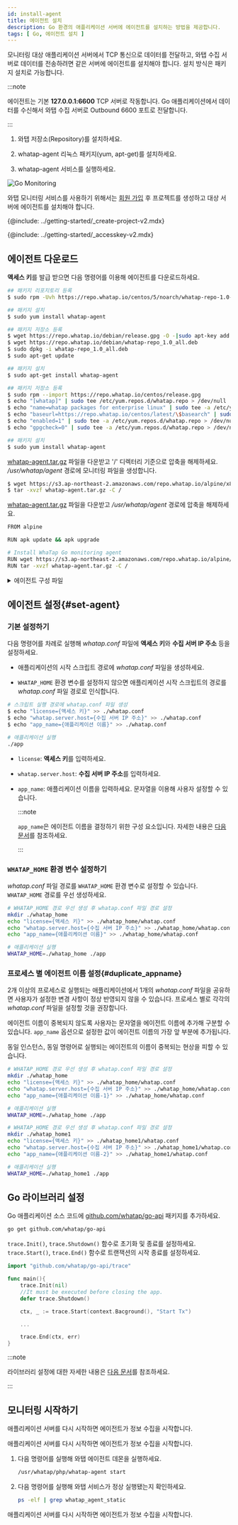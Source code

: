 ```yaml
---
id: install-agent
title: 에이전트 설치
description: Go 환경의 애플리케이션 서버에 에이전트를 설치하는 방법을 제공합니다.
tags: [ Go, 에이전트 설치 ]
---
```


모니터링 대상 애플리케이션 서버에서 TCP 통신으로 데이터를 전달하고, 와탭 수집 서버로 데이터를 전송하려면 같은 서버에 에이전트를 설치해야 합니다. 설치 방식은 패키지 설치로 가능합니다.

:::note

에이전트는 기본 **127.0.0.1:6600** TCP 서버로 작동합니다. Go 애플리케이션에서 데이터를 수신해서 와탭 수집 서버로 Outbound 6600 포트로 전달합니다.

:::

1. 와탭 저장소(Repository)를 설치하세요.

1. whatap-agent 리눅스 패키지(yum, apt-get)를 설치하세요.

1. whatap-agent 서비스를 실행하세요.

![Go Monitoring](/img/golang_system.png)

와탭 모니터링 서비스를 사용하기 위해서는 [회원 가입](https://www.whatap.io/ko/signup/) 후 프로젝트를 생성하고 대상 서버에 에이전트를 설치해야 합니다.

{@include: ../getting-started/_create-project-v2.mdx} 

{@include: ../getting-started/_accesskey-v2.mdx}

## 에이전트 다운로드

**액세스 키**를 발급 받으면 다음 명령어를 이용해 에이전트를 다운로드하세요.

<Tabs groupId="golang">
<TabItem value="redhat-centos" label="Red Hat/CentOS">

```bash title='SH'
## 패키지 리포지토리 등록
$ sudo rpm -Uvh https://repo.whatap.io/centos/5/noarch/whatap-repo-1.0-1.noarch.rpm

## 패키지 설치
$ sudo yum install whatap-agent
```

</TabItem>
<TabItem value="debian-ubuntu" label="Debian/Ubuntu">

```bash title='SH'
## 패키지 저장소 등록
$ wget https://repo.whatap.io/debian/release.gpg -O -|sudo apt-key add -
$ wget https://repo.whatap.io/debian/whatap-repo_1.0_all.deb
$ sudo dpkg -i whatap-repo_1.0_all.deb
$ sudo apt-get update

## 패키지 설치
$ sudo apt-get install whatap-agent
```

</TabItem>
<TabItem value="amazonlinux" label="Amazon Linux">

```bash title='SH'
## 패키지 저장소 등록
$ sudo rpm --import https://repo.whatap.io/centos/release.gpg
$ echo "[whatap]" | sudo tee /etc/yum.repos.d/whatap.repo > /dev/null
$ echo "name=whatap packages for enterprise linux" | sudo tee -a /etc/yum.repos.d/whatap.repo > /dev/null
$ echo "baseurl=https://repo.whatap.io/centos/latest/\$basearch" | sudo tee -a /etc/yum.repos.d/whatap.repo > /dev/null
$ echo "enabled=1" | sudo tee -a /etc/yum.repos.d/whatap.repo > /dev/null
$ echo "gpgcheck=0" | sudo tee -a /etc/yum.repos.d/whatap.repo > /dev/null

## 패키지 설치
$ sudo yum install whatap-agent
```

</TabItem>
<TabItem value="alpinelinux" label="Alpine Linux">

[whatap-agent.tar.gz](https://s3.ap-northeast-2.amazonaws.com/repo.whatap.io/alpine/x86_64/whatap-agent.tar.gz) 파일을 다운받고 '/' 디렉터리 기준으로 압축을 해제하세요. */usr/whatap/agent* 경로에 모니터링 파일을 생성합니다.

```bash title='SH'
$ wget https://s3.ap-northeast-2.amazonaws.com/repo.whatap.io/alpine/x86_64/whatap-agent.tar.gz
$ tar -xvzf whatap-agent.tar.gz -C /
```

</TabItem>
<TabItem value="al-docker" label="Alpine Linux Docker">

[whatap-agent.tar.gz](https://s3.ap-northeast-2.amazonaws.com/repo.whatap.io/alpine/x86_64/whatap-agent.tar.gz) 파일을 다운받고 */usr/whatap/agent* 경로에 압축을 해제하세요.

```bash title='SH'
FROM alpine

RUN apk update && apk upgrade

# Install WhaTap Go monitoring agent
RUN wget https://s3.ap-northeast-2.amazonaws.com/repo.whatap.io/alpine/x86_64/whatap-agent.tar.gz
RUN tar -xvzf whatap-agent.tar.gz -C /
```

</TabItem>
</Tabs>

<details>
<summary>에이전트 구성 파일</summary>

모니터링 정보를 수집하기 위한 트레이서, 수집한 정보를 서버에 전송하기 위한 에이전트, 트레이서와 에이전트를 서버에 동적으로 적용하기 위한 설치 스크립트 파일로 구성합니다.

* *whatap-agent*: 에이전트, 트레이서에서 UDP로 전달한 정보를 수집 서버로 전송하는 프로그램입니다.

* */etc/init.d/whatap-agent*: 서비스 스크립트 파일입니다.

* *whatap_agent*: 서비스 실행 파일입니다.

* *whatap.conf*: 설정 정보 및 수집 서버 IP, 액세스 키를 입력하는 파일입니다.

* *whatap-boot-`yyyymmdd`.log*: 에이전트 로그 파일입니다. (경로: */usr/whata/agent/log*)

</details>

## 에이전트 설정{#set-agent}

### 기본 설정하기

다음 명령어를 차례로 실행해 *whatap.conf* 파일에 **액세스 키**와 **수집 서버 IP 주소** 등을 설정하세요.

* 애플리케이션의 시작 스크립트 경로에 *whatap.conf* 파일을 생성하세요. 

* `WHATAP_HOME` 환경 변수를 설정하지 않으면 애플리케이션 시작 스크립트의 경로를 *whatap.conf* 파일 경로로 인식합니다.

```bash title='SH'
# 스크립트 실행 경로에 whatap.conf 파일 생성
$ echo "license={액세스 키}" >> ./whatap.conf
$ echo "whatap.server.host={수집 서버 IP 주소}" >> ./whatap.conf
$ echo "app_name={애플리케이션 이름}" >> ./whatap.conf

# 애플리케이션 실행
./app
```

* `license`: **액세스 키**를 입력하세요.

* `whatap.server.host`: **수집 서버 IP 주소**를 입력하세요.

* `app_name`: 애플리케이션 이름을 입력하세요. 문자열을 이용해 사용자 설정할 수 있습니다.

  :::note

  `app_name`은 에이전트 이름을 결정하기 위한 구성 요소입니다. 자세한 내용은 [다음 문서](agent-name)를 참조하세요.

  :::


### `WHATAP_HOME` 환경 변수 설정하기

*whatap.conf* 파일 경로를 `WHATAP_HOME` 환경 변수로 설정할 수 있습니다. `WHATAP_HOME` 경로를 우선 생성하세요.

```bash
# WHATAP_HOME 경로 우선 생성 후 whatap.conf 파일 경로 설정
mkdir ./whatap_home
echo "license={액세스 키}" >> ./whatap_home/whatap.conf
echo "whatap.server.host={수집 서버 IP 주소}" >> ./whatap_home/whatap.conf
echo "app_name={애플리케이션 이름}" >> ./whatap_home/whatap.conf

# 애플리케이션 실행
WHATAP_HOME=./whatap_home ./app
```

### 프로세스 별 에이전트 이름 설정{#duplicate_appname}

2개 이상의 프로세스로 실행되는 애플리케이션에서 1개의 *whatap.conf* 파일을 공유하면 사용자가 설정한 변경 사항이 정상 반영되지 않을 수 있습니다. 프로세스 별로 각각의 *whatap.conf* 파일을 설정할 것을 권장합니다.

에이전트 이름이 중복되지 않도록 사용자는 문자열을 에이전트 이름에 추가해 구분할 수 있습니다. `app_name` 옵션으로 설정한 값이 에이전트 이름의 가장 앞 부분에 추가됩니다.

동일 인스턴스, 동일 명령어로 실행되는 에이전트의 이름이 중복되는 현상을 피할 수 있습니다. 

```bash
# WHATAP_HOME 경로 우선 생성 후 whatap.conf 파일 경로 설정
mkdir ./whatap_home
echo "license={액세스 키}" >> ./whatap_home/whatap.conf
echo "whatap.server.host={수집 서버 IP 주소}" >> ./whatap_home/whatap.conf
echo "app_name={애플리케이션 이름-1}" >> ./whatap_home/whatap.conf

# 애플리케이션 실행
WHATAP_HOME=./whatap_home ./app 

# WHATAP_HOME 경로 우선 생성 후 whatap.conf 파일 경로 설정
mkdir ./whatap_home1
echo "license={액세스 키}" >> ./whatap_home1/whatap.conf
echo "whatap.server.host={수집 서버 IP 주소}" >> ./whatap_home1/whatap.conf
echo "app_name={애플리케이션 이름-2}" >> ./whatap_home1/whatap.conf

# 애플리케이션 실행
WHATAP_HOME=./whatap_home1 ./app

```


## Go 라이브러리 설정

Go 애플리케이션 소스 코드에 [github.com/whatap/go-api](https://github.com/whatap/go-api) 패키지를 추가하세요.

```bash
go get github.com/whatap/go-api
```

`trace.Init()`, `trace.Shutdown()` 함수로 초기화 및 종료를 설정하세요. `trace.Start()`, `trace.End()` 함수로 트랜잭션의 시작 종료를 설정하세요.

```go title='Go'
import "github.com/whatap/go-api/trace"

func main(){
    trace.Init(nil)
    //It must be executed before closing the app.    
    defer trace.Shutdown()    

    ctx, _ := trace.Start(context.Bacground(), "Start Tx")

    ...

    trace.End(ctx, err)
}
```

:::note

라이브러리 설정에 대한 자세한 내용은 [다음 문서](api-guide)를 참조하세요.

:::

## 모니터링 시작하기

<Tabs groupId="golang">
<TabItem value="redhat-centos" label="Red Hat/CentOS">

애플리케이션 서버를 다시 시작하면 에이전트가 정보 수집을 시작합니다.

</TabItem>
<TabItem value="debian-ubuntu" label="Debian/Ubuntu">

애플리케이션 서버를 다시 시작하면 에이전트가 정보 수집을 시작합니다.

</TabItem>
<TabItem value="amazonlinux" label="Amazon Linux">

1. 다음 명령어를 실행해 와탭 에이전트 데몬을 실행하세요.

    ```bash
    /usr/whatap/php/whatap-agent start
    ```

1. 다음 명령어를 실행해 와탭 서비스가 정상 실행됐는지 확인하세요.

    ```bash
    ps -elf | grep whatap_agent_static
    ```

애플리케이션 서버를 다시 시작하면 에이전트가 정보 수집을 시작합니다.

</TabItem>
</Tabs>


